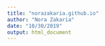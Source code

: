 ```yaml
---
title: "norazakaria.github.io"
author: "Nora Zakaria"
date: "10/30/2019"
output: html_document
---
```


 
